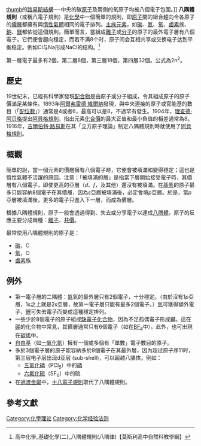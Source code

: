 {{Refimprove|time=2020-10-08T00:48:56+00:00}}
[[file:Carbon-dioxide-octet-Lewis-2D.png|thumb]]的[[路易斯結構|路易斯結構]]──中央的碳[[原子|原子]]及兩側的氧原子均被八個電子包圍。]]
'''八隅體規則'''（或稱八電子規則）是[[化學|化學]]中一個簡單的規則，即[[原子|原子]]間的組合趨向令各原子的[[價層|價層]]都擁有與[[稀有气体|惰性氣體]]相同的電子排列。[[主族元素|主族元素]]，如[[碳|碳]]、[[氮|氮]]、[[氧|氧]]、[[鹵素|鹵素]]族、[[鈉|鈉]]、[[鎂|鎂]]都依從這個規則。簡單而言，當組成[[離子|離子]]或[[分子|分子]]的原子的最外電子層有八個電子，它們便會趨向穩定，而若不满8个时，原子间会互相共享或交换电子达到平衡稳定。例如Cl与Na形成NaCl的结构。<ref> 高中化學_基礎化學(二)_八隅體規則(八隅律)【莫斯利高中自然科教學網】 </ref>

第一層電子最多有2個，第二層8個，第三層18個，第四層32個。公式為2n<sup>2</sup>。

== 歷史 ==
19世紀末，已經有科學家發現[[配合物|配合物]]是由原子或分子組成，令其組成原子的原子價滿足某條件。1893年[[阿爾弗雷德·維爾納|阿爾弗雷德·維爾納]]發現，與中央連接的原子或官能基的數目（「[[配位數|配位數]]」）通常是4或者6，最高可以是8，不過罕有發生。1904年，[[理查德·阿贝格|理查德·阿贝格]]提出[[阿貝格規則|阿貝格規則]]，指出元素[[化合價|化合價]]的最大正值和最小負值的相差通常為8。1916年，[[吉爾伯特·路易斯|吉爾伯特·路易斯]]在其「立方原子理論」制定八隅體規則時就使用了[[阿貝格規則|阿貝格規則]]。

== 概觀 ==
簡單的說，當一個元素的價層擁有八個電子時，它便會被填滿和變得穩定；這也是惰性氣體不活躍的原因。注意：「被填滿的層」是指當下層開始接受電子時，其價層有八個電子，即使更高的亞層（''d''、''f''，及其他）還沒有被填滿。在[[基態|基態]]的原子最多只能容納8個電子在其價層，因為''s''亞層被填滿後，必定會填''p''亞層。於是，當''p''亞層被填滿後，更多的電子只進入下一層，而成為價層。

根據八隅體規則，原子一般會透過得到、失去或分享電子以達成[[八隅體|八隅體]]。原子的反應主要分成兩種：[[離子鍵|離子]]、[[共價鍵|共價]]。

最常使用八隅體規則的原子是：
* [[碳|碳]]，C
* [[氧|氧]]，O
* [[鹵素|鹵素]]族

== 例外 ==
{{main|超价分子|缺电子分子}}
* 第一電子層的二隅體：[[氦|氦]]氣的最外層只有2個電子，十分穩定。（由於沒有1''p''亞層，1''s''之上就是2''s''亞層，故第一電子層只能有最多2個電子。）[[氫|氫]]可獲得額外電子、[[鋰|鋰]]可失去電子而變成這種穩定排列。
* 一些少於8個電子的原子組成[[缺電子化合物|缺電子化合物]]，因為不足孤偶電子形成鍵。這在[[硼|硼]]的化合物中常見，其價層通常只有6個電子（如在[[三氟化硼|BF<sub>3</sub>]]中）。此外，也可出現在[[碳烯|碳烯]]中。
* [[自由基|自由基]]（如[[一氧化氮|一氧化氮]]）擁有一個或多個有「單數」電子數目的原子。
* 多於3個電子層的原子能容納多於8個電子在其最外層，因为超过原子序11时，第三层电子层出现d亚层 (sub-shell)，可以超越八隅体。例如：
** [[五氯化磷|五氯化磷]]（PCl<sub>5</sub>）中的[[磷|磷]]
** [[六氟化硫|六氟化硫]]（SF<sub>6</sub>）中的硫
* 在[[過渡金屬|過渡金屬]]中，[[十八電子規則|十八電子規則]]取代了八隅體規則。

== 參考文獻 ==
{{reflist}}

[[Category:化學理论|Category:化學理论]]
[[Category:化学经验法则|Category:化学经验法则]]